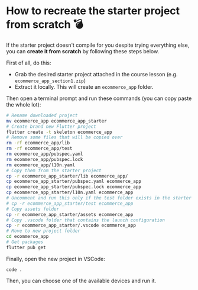 # How to recreate the starter project from scratch 💣

If the starter project doesn't compile for you despite trying everything else, you can **create it from scratch** by following these steps below.

First of all, do this:

- Grab the desired starter project attached in the course lesson (e.g. `ecommerce_app_section1.zip`)
- Extract it locally. This will create an `ecommerce_app` folder.

Then open a terminal prompt and run these commands (you can copy paste the whole lot):

```sh
# Rename downloaded project
mv ecommerce_app ecommerce_app_starter
# Create brand new Flutter project
flutter create -t skeleton ecommerce_app
# Remove some files that will be copied over
rm -rf ecommerce_app/lib
rm -rf ecommerce_app/test
rm ecommerce_app/pubspec.yaml
rm ecommerce_app/pubspec.lock
rm ecommerce_app/l10n.yaml
# Copy them from the starter project
cp -r ecommerce_app_starter/lib ecommerce_app/
cp ecommerce_app_starter/pubspec.yaml ecommerce_app
cp ecommerce_app_starter/pubspec.lock ecommerce_app
cp ecommerce_app_starter/l10n.yaml ecommerce_app
# Uncomment and run this only if the test folder exists in the starter project
# cp -r ecommerce_app_starter/test ecommerce_app
# Copy assets folder
cp -r ecommerce_app_starter/assets ecommerce_app
# Copy .vscode folder that contains the launch configuration
cp -r ecommerce_app_starter/.vscode ecommerce_app
# Move to new project folder
cd ecommerce_app
# Get packages
flutter pub get
```

Finally, open the new project in VSCode:

```
code .
```

Then, you can choose one of the available devices and run it.

